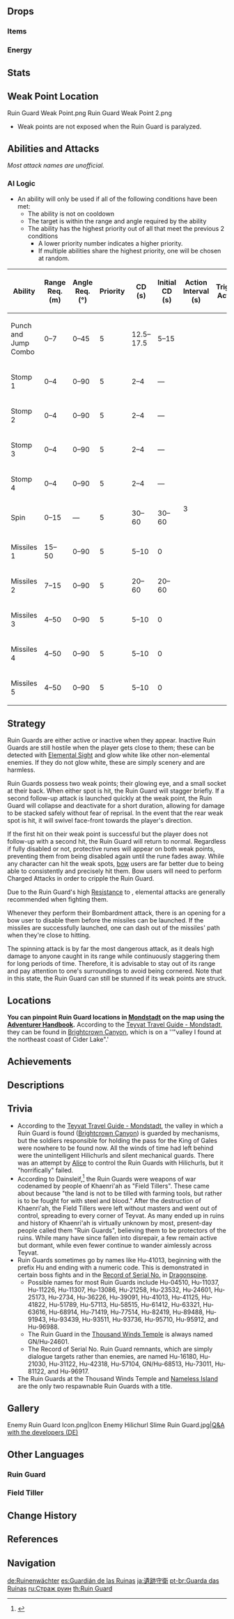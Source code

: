 {{About|the Enemy|the statue|Field Tiller}}
{{Enemy Infobox
|image    = Enemy Ruin Guard.png
|weakpoint = yes
|family   = Automatons
|group    = Humanoid Ruin Machines
|type     = Elite Enemies
|ability1 = Invincibility Frames
}}
{{Enemy Intro}}

==Drops==
===Items===
{{Drops Table|type=Humanoid Ruin Machines}}

===Energy===
{{Energy Drops
|hp1   = 75
|o1    = 1
|p1    = 1
|hp2   = 50
|o2    = 1
|p2    = 1
|hp3   = 25
|o3    = 1
|p3    = 1
|hp4   = 0
|o4    = 1
}}

==Stats==
{{Enemy Stats
|phys_res     = 70%
|hp_ratio     = 7
|hp_type      = 1
|atk_ratio    = 4.8
}}

==Weak Point Location==
<gallery>
Ruin Guard Weak Point.png
Ruin Guard Weak Point 2.png
</gallery>
* Weak points are not exposed when the Ruin Guard is paralyzed.

==Abilities and Attacks==
''Most attack names are unofficial.''
{{Enemy Attacks
|desc_1 = Striking the Ruin Guard's exposed weak point twice with attacks that deal more than 80 [[poise damage]] will stun the Ruin Guard, leaving it vulnerable for a long period of time.
|file_1 = Ruin Guard Stunned

|name_2 = Stomp and Clap
|desc_2 = Raises one of its feet and stomps the ground, dealing '''62.5% ATK''' as {{Color|Black|AoE Physical DMG}}. If a player is still within melee range after the stomp, the Ruin Guard may lean down and clap powerfully using its hands, dealing '''87.5% ATK''' as {{Color|Black|AoE Physical DMG}} in front of itself.
|file_2 = Ruin Guard Stomp Clap

|name_3 = Punch and Jump Combo
|desc_3 = Bringing both fists together before performing, it will do spinning punches twice, dealing '''50% ATK''' and '''75% ATK''' as {{Color|Black|Physical DMG}}, before jumping into the air and landing onto the player's location (telegraphed by a red circle) and dealing '''100% ATK''' as {{Color|Black|AoE Physical DMG}}.

|name_4 = Spin
|desc_4 = Begins to spin its upper body and further extend their arms' reach. While spinning, it will slowly march towards the player. This attack lasts for ~7 seconds and rapidly deals '''75% ATK''' as {{Color|Black|Physical DMG}} to players caught in the attack.
|file_4 = Ruin Guard Beyblade

|name_5 = Missiles
|desc_5 = Players outside of the Ruin Guard's melee range will force the Ruin Guard to quickly swivel their upper body around 180° and become stationary, exposing their core on the back with missile cannons towards the player. Shortly after, a red crosshair will appear on the Ruin Guard's target, and will then fire a swarm of homing missiles (6 each). These missiles each deal '''31.25% ATK''' as {{Color|Black|Physical DMG}} on hit. Although the missiles are somewhat slow, they are able to change direction almost instantly, while locked onto their target. Once the crosshair disappears, the missiles no longer pursue their target and continue moving in a straight path.
}}

===AI Logic===
{{See also|Cooldown#Enemy Cooldowns}}
* An ability will only be used if all of the following conditions have been met:
** The ability is not on cooldown
** The target is within the range and angle required by the ability
** The ability has the highest priority out of all that meet the previous 2 conditions
*** A lower priority number indicates a higher priority.
*** If multiple abilities share the highest priority, one will be chosen at random.

{| class="wikitable"
! Ability !! Range Req. (m) !! Angle Req. (°) !! Priority !! style="width:100px" | CD (s) !! Initial CD (s) !! Action Interval (s) !! Triggers Act. Int.
|-
| Punch and Jump Combo || 0–7 || 0–45 || 5 || 12.5–17.5 || 5–15 || rowspan="11" | 3 || {{check|yes}}
|-
| Stomp 1 || 0–4 || 0–90 || 5 || 2–4 || &mdash; || {{check|no}}
|-
| Stomp 2 || 0–4 || 0–90 || 5 || 2–4 || &mdash; || {{check|no}}
|-
| Stomp 3 || 0–4 || 0–90 || 5 || 2–4 || &mdash; || {{check|no}}
|-
| Stomp 4 || 0–4 || 0–90 || 5 || 2–4 || &mdash; || {{check|no}}
|-
| Spin || 0–15 || &mdash; || 5 || 30–60 || 30–60 || {{check|yes}}
|-
| Missiles 1 || 15–50 || 0–90 || 5 || 5–10 || 0 || {{check|yes}}
|-
| Missiles 2 || 7–15 || 0–90 || 5 || 20–60 || 20–60 || {{check|yes}}
|-
| Missiles 3 || 4–50 || 0–90 || 5 || 5–10 || 0 || {{check|yes}}
|-
| Missiles 4 || 4–50 || 0–90 || 5 || 5–10 || 0 || {{check|yes}}
|-
| Missiles 5 || 4–50 || 0–90 || 5 || 5–10 || 0 || {{check|yes}}
|}

==Strategy==
Ruin Guards are either active or inactive when they appear. Inactive Ruin Guards are still hostile when the player gets close to them; these can be detected with [[Elemental Sight]] and glow white like other non-elemental enemies. If they do not glow white, these are simply scenery and are harmless.

Ruin Guards possess two weak points; their glowing eye, and a small socket at their back. When either spot is hit, the Ruin Guard will stagger briefly. If a second follow-up attack is launched quickly at the weak point, the Ruin Guard will collapse and deactivate for a short duration, allowing for damage to be stacked safely without fear of reprisal. In the event that the rear weak spot is hit, it will swivel face-front towards the player's direction.

If the first hit on their weak point is successful but the player does not follow-up with a second hit, the Ruin Guard will return to normal. Regardless if fully disabled or not, protective runes will appear on both weak points, preventing them from being disabled again until the rune fades away. While any character can hit the weak spots, [[Bows|bow]] users are far better due to being able to consistently and precisely hit them. Bow users will need to perform Charged Attacks in order to cripple the Ruin Guard.

Due to the Ruin Guard's high [[Resistance]] to {{Color|Physical DMG}}, elemental attacks are generally recommended when fighting them.

Whenever they perform their Bombardment attack, there is an opening for a bow user to disable them before the missiles can be launched. If the missiles are successfully launched, one can dash out of the missiles' path when they're close to hitting.

The spinning attack is by far the most dangerous attack, as it deals high damage to anyone caught in its range while continuously staggering them for long periods of time. Therefore, it is advisable to stay out of its range and pay attention to one's surroundings to avoid being cornered. Note that in this state, the Ruin Guard can still be stunned if its weak points are struck.

==Locations==
'''You can pinpoint Ruin Guard locations in [[Mondstadt]] on the map using the [[Adventurer Handbook]].''' According to the [[Teyvat Travel Guide - Mondstadt]], they can be found in [[Brightcrown Canyon]], which is on a ''"valley I found at the northeast coast of Cider Lake".'

==Achievements==
{{Achievement Topic Table|topic=Ruin Guard}}

==Descriptions==
{{Description|An ancient humanoid war machine.<br />Legend has it that these machines were combat automatons created by a long-destroyed nation. They now wander ruins and ancient detritus, attacking offending travelers. Research indicates that the Ruin Guards and the ruins they operate in do not originate from the same source, suggesting that there may be a difference of as much as several thousand years between them on the timeline. So why then do the Ruin Guards continue staying among these ruins, using their "explosive firepower" to protect the crumbling walls and broken tiles?|[[Archive]]}}

==Trivia==
* According to the [[Teyvat Travel Guide - Mondstadt]], the valley in which a Ruin Guard is found ([[Brightcrown Canyon]]) is guarded by mechanisms, but the soldiers responsible for holding the pass for the King of Gales were nowhere to be found now. All the winds of time had left behind were the unintelligent Hilichurls and silent mechanical guards. There was an attempt by [[Alice]] to control the Ruin Guards with Hilichurls, but it "horrifically" failed.
* According to Dainsleif,<ref>{{Ref/Quest|A Herald Without Adherents}}</ref> the Ruin Guards were weapons of war codenamed by people of Khaenri'ah as "Field Tillers". These came about because "the land is not to be tilled with farming tools, but rather is to be fought for with steel and blood." After the destruction of Khaenri'ah, the Field Tillers were left without masters and went out of control, spreading to every corner of Teyvat. As many ended up in ruins and history of Khaenri'ah is virtually unknown by most, present-day people called them "Ruin Guards", believing them to be protectors of the ruins. While many have since fallen into disrepair, a few remain active but dormant, while even fewer continue to wander aimlessly across Teyvat.
* Ruin Guards sometimes go by names like Hu-41013, beginning with the prefix Hu and ending with a numeric code. This is demonstrated in certain boss fights and in the [[Record of Serial No.]] in [[Dragonspine]].
** Possible names for most Ruin Guards include Hu-04510, Hu-11037, Hu-11226, Hu-11307, Hu-13086, Hu-21258, Hu-23532, Hu-24601, Hu-25173, Hu-2734, Hu-36226, Hu-39091, Hu-41013, Hu-41125, Hu-41822, Hu-51789, Hu-57113, Hu-58515, Hu-61412, Hu-63321, Hu-63616, Hu-68914, Hu-71419, Hu-77514, Hu-82419, Hu-89488, Hu-91943, Hu-93439, Hu-93511, Hu-93736, Hu-95710, Hu-95912, and Hu-96988.
** The Ruin Guard in the [[Thousand Winds Temple]] is always named GN/Hu-24601.
** The Record of Serial No. Ruin Guard remnants, which are simply dialogue targets rather than enemies, are named Hu-16180, Hu-21030, Hu-31122, Hu-42318, Hu-57104, GN/Hu-68513, Hu-73011, Hu-81122, and Hu-96917.
*The Ruin Guards at the Thousand Winds Temple and [[Nameless Island]] are the only two respawnable Ruin Guards with a title.

==Gallery==
<gallery>
Enemy Ruin Guard Icon.png|Icon
Enemy Hilichurl Slime Ruin Guard.jpg|[https://genshin.mihoyo.com/de/news/detail/6110 Q&A with the developers (DE)] <!--2020&mdash;11&mdash;22-->
</gallery>

==Other Languages==
===Ruin Guard===
{{Other Languages
|en      = Ruin Guard
|zhs     = 遗迹守卫
|zhs_rm  = Yíjì Shǒuwèi
|zht     = 遺蹟守衛
|zht_rm  = Yíjī Shǒuwèi
|zh_tl   = Ruin Guardian
|ja      = {{Rubi|遺|い|跡|せき|守|しゅ|衛|えい}}
|ja_rm   = Iseki Shu'ei
|ja_tl   = Ruin Guard
|ko      = {{tt|유적|遺蹟}} 가디언
|ko_rm   = Yujeok Gadieon
|ko_tl   = Ruin Guardian
|es      = Guardián de las Ruinas
|es_tl   = Guardian of the Ruins
|fr      = Gardien des ruines
|fr_tl   = Ruin Guardian
|ru      = Страж руин
|ru_tl   = Guardian of the Ruins
|th      = Ruin Guard
|vi      = Thủ Vệ Di Tích
|vi_tl   = Ruin Guard
|de      = Ruinenwächter
|de_tl   = Ruin Guard
|id      = Ruin Guard
|pt      = Guarda das Ruínas
|pt_tl   = Guard of the Ruins
|tr      = Harabe Muhafızı
|tr_tl   = 
|it      = Guardia delle rovine
|it_tl   = 
}}

===Field Tiller===
{{Transclude|Field Tiller|Field Tiller}}

==Change History==
{{Change History|1.0}}

==References==
{{Reflist}}

==Navigation==
{{Enemy Navbox|type=Elite}}

[[de:Ruinenwächter]]
[[es:Guardián de las Ruinas]]
[[ja:遺跡守衛]]
[[pt-br:Guarda das Ruínas]]
[[ru:Страж руин]]
[[th:Ruin Guard]]